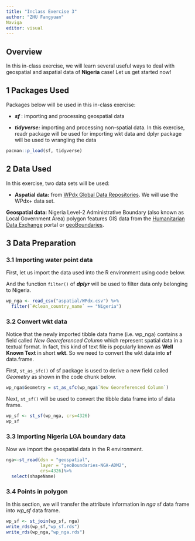 ```yaml
---
title: "Inclass Exercise 3"
author: "ZHU Fangyuan"
Naviga
editor: visual
---
```


## Overview

In this in-class exercise, we will learn several useful ways to deal with geospatial and aspatial data of **Nigeria** case! Let us get started now!

## 1 Packages Used

Packages below will be used in this in-class exercise:

-   ***sf*** : importing and processing geospatial data

-   ***tidyverse:*** importing and processing non-spatial data. In this exercise, readr package will be used for importing wkt data and dplyr package will be used to wrangling the data

```r
pacman::p_load(sf, tidyverse)
```

## 2 Data Used

In this exercise, two data sets will be used:

-   **Aspatial data:** from [WPdx Global Data Repositories](https://www.waterpointdata.org/access-data/). We will use the WPdx+ data set.

**Geospatial data:** Nigeria Level-2 Administrative Boundary (also known as Local Government Area) polygon features GIS data from the [Humanitarian Data Exchange](https://data.humdata.org/) portal or [geoBoundaries](https://www.geoboundaries.org/).

## 3 Data Preparation

### 3.1 Importing water point data

First, let us import the data used into the R environment using code below.

And the function `filter()` of ***dplyr*** will be used to filter data only belonging to Nigeria.

```r
wp_nga <- read_csv("aspatial/WPdx.csv") %>%
  filter(`#clean_country_name` == "Nigeria")
```

### 3.2 Convert wkt data

Notice that the newly imported tibble data frame (i.e. wp_nga) contains a field called *New Georeferenced Column* which represent spatial data in a textual format. In fact, this kind of text file is popularly known as **Well Known Text** in short **wkt**. So we need to convert the wkt data into **sf** data.frame.

First, `st_as_sfc()` of sf package is used to derive a new field called *Geometry* as shown in the code chunk below.

```r
wp_nga$Geometry = st_as_sfc(wp_nga$`New Georeferenced Column`)
```

Next, `st_sf()` will be used to convert the tibble data frame into sf data frame.

```r
wp_sf <- st_sf(wp_nga, crs=4326) 
wp_sf
```

### 3.3 Importing Nigeria LGA boundary data

Now we import the geospatial data in the R environment.

```r
nga<-st_read(dsn = "geospatial",
             layer = "geoBoundaries-NGA-ADM2",
             crs=4326)%>%
  select(shapeName)
```

### 3.4 Points in polygon

In this section, we will transfer the attribute information in *nga* sf data frame into *wp_sf* data frame.

```r
wp_sf <- st_join(wp_sf, nga)
write_rds(wp_sf,"wp_sf.rds")
write_rds(wp_nga,"wp_nga.rds")
```
